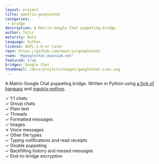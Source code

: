 ```yaml
---
layout: project
title: mautrix-googlechat
categories: 
 - bridge
description: A Matrix-Google Chat puppeting bridge
author: Tulir
maturity: Beta
language: Python
license: AGPL-3.0-or-later
repo: https://github.com/mautrix/googlechat
room: "#googlechat:maunium.net"
featured: true
bridges: Google Chat
thumbnail: /docs/projects/images/googlechat-icon.svg
---
```


A Matrix-Google Chat puppeting bridge. Written in Python using [a fork of hangups](https://github.com/mautrix/googlechat/tree/master/maugclib) and [mautrix-python](https://matrix.org/docs/projects/sdk/mautrix-python.html).

✓ 1:1 chats  
✓ Group chats  
✓ Plain text  
✓ Threads  
✓ Formatted messages  
✓ Images  
✗ Voice messages  
✓ Other file types  
✓ Typing notifications and read receipts  
✓ Double puppeting  
✓ Backfilling history and missed messages  
✓ End-to-bridge encryption
